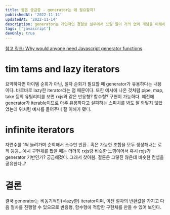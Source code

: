 ```yaml
---
title: 짧은 궁금증 - generator는 왜 필요할까?
publishedAt: '2022-11-14'
updatedAt: '2022-11-14'
description: generator는 개인적인 경험상 실무에서 쓰일 일이 거의 없어 개념을 이해하는 데 모호함이 있었다. 예전에 redux-saga에서 쓰이는 예제를 보았는데 문득 궁금해져 자세한 내용을 찾아보았다. 생각보다 generator가 담고 있는 의미는 중요했다.
tags: ['javascript']
devOnly: true
---
```


[참고 링크: Why would anyone need Javascript generator functions](https://jrsinclair.com/articles/2022/why-would-anyone-need-javascript-generator-functions/)

# tim tams and lazy iterators

요약하자면 아이템 순회가 아닌, 절차 순회가 필요할 때 generator가 유용하다는 내용이다. 바로바로 lazy한 iterator라는 점 때문이다. 또한 예시에 나온 것처럼 pipe, map, take 등의 유틸리티를 보면 rxjs와 같은 반응형? 함수형? 구현이 가능하다. 예전에 generator가 iterable이므로 아주 유용하다고 설파하는 스피치를 봐도 잘 와닿지 않았었는데 위처럼 예시를 들어주니 잘 이해가 됐다.

# infinite iterators

자연수를 1씩 늘려가며 순회해서 소수만 반환.. 혹은 가능한 조합을 모두 생성해내는 로직 등등.. 예시 구현체를 봤을 때는 더더욱 rxjs랑 비슷한 느낌이어서 혹시 rxjs가 generator 기반인가? 궁금해졌다. 그래서 찾아봄. 결론은 그렇진 않은데 비슷한 컨셉을 공유한다..?

# 결론

결국 generator는 비동기적인(=lazy한) iterator이며, 이전 절차의 반환값을 가지고 다음 절차를 진행할 수 있으므로 반응형, 함수형에 적합한 구현체를 만들 수 있어 보인다.
